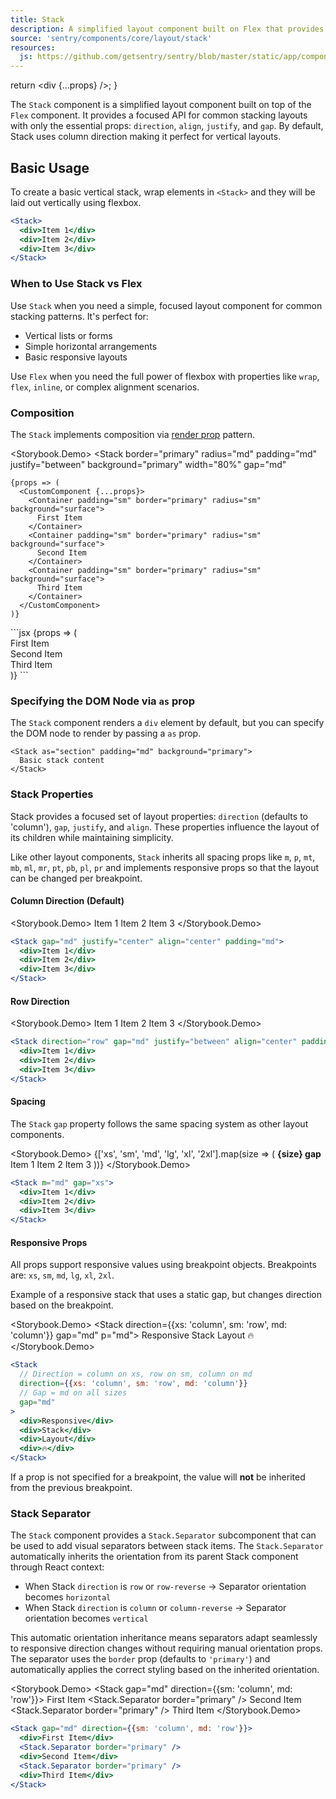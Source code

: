 ```yaml
---
title: Stack
description: A simplified layout component built on Flex that provides easy vertical stacking with responsive props and spacing controls.
source: 'sentry/components/core/layout/stack'
resources:
  js: https://github.com/getsentry/sentry/blob/master/static/app/components/core/layout/stack.tsx
---
```





  return <div {...props} />;
}

The `Stack` component is a simplified layout component built on top of the `Flex` component. It provides a focused API for common stacking layouts with only the essential props: `direction`, `align`, `justify`, and `gap`. By default, Stack uses column direction making it perfect for vertical layouts.

## Basic Usage

To create a basic vertical stack, wrap elements in `<Stack>` and they will be laid out vertically using flexbox.

```jsx
<Stack>
  <div>Item 1</div>
  <div>Item 2</div>
  <div>Item 3</div>
</Stack>
```

### When to Use Stack vs Flex

Use `Stack` when you need a simple, focused layout component for common stacking patterns. It's perfect for:

- Vertical lists or forms
- Simple horizontal arrangements
- Basic responsive layouts

Use `Flex` when you need the full power of flexbox with properties like `wrap`, `flex`, `inline`, or complex alignment scenarios.

### Composition

The `Stack` implements composition via <a href="/stories/layout/composition">render prop</a> pattern.

<Storybook.Demo>
  <Stack
    border="primary"
    radius="md"
    padding="md"
    justify="between"
    background="primary"
    width="80%"
    gap="md"
  >
    {props => (
      <CustomComponent {...props}>
        <Container padding="sm" border="primary" radius="sm" background="surface">
          First Item
        </Container>
        <Container padding="sm" border="primary" radius="sm" background="surface">
          Second Item
        </Container>
        <Container padding="sm" border="primary" radius="sm" background="surface">
          Third Item
        </Container>
      </CustomComponent>
    )}
  </Stack>
</Storybook.Demo>
```jsx
<Stack width="80%" justify="between" gap="md">
  {props => (
    <CustomComponent {...props}>
      <div>First Item</div>
      <div>Second Item</div>
      <div>Third Item</div>
    </CustomComponent>
  )}
</Stack>
```

### Specifying the DOM Node via `as` prop

The `Stack` component renders a `div` element by default, but you can specify the DOM node to render by passing a `as` prop.

```tsx
<Stack as="section" padding="md" background="primary">
  Basic stack content
</Stack>
```

### Stack Properties

Stack provides a focused set of layout properties: `direction` (defaults to 'column'), `gap`, `justify`, and `align`. These properties influence the layout of its children while maintaining simplicity.

Like other layout components, `Stack` inherits all spacing props like `m`, `p`, `mt`, `mb`, `ml`, `mr`, `pt`, `pb`, `pl`, `pr` and implements responsive props so that the layout can be changed per breakpoint.

#### Column Direction (Default)

<Storybook.Demo>
  <Stack gap="md" justify="center" align="center" padding="md">
    <Container padding="md" border="primary" radius="md" background="primary">
      Item 1
    </Container>
    <Container padding="md" border="primary" radius="md" background="primary">
      Item 2
    </Container>
    <Container padding="md" border="primary" radius="md" background="primary">
      Item 3
    </Container>
  </Stack>
</Storybook.Demo>
```jsx
<Stack gap="md" justify="center" align="center" padding="md">
  <div>Item 1</div>
  <div>Item 2</div>
  <div>Item 3</div>
</Stack>
```

#### Row Direction

<Storybook.Demo>
  <Stack direction="row" gap="md" justify="between" align="center" padding="md">
    <Container padding="md" border="primary" radius="md" background="primary">
      Item 1
    </Container>
    <Container padding="md" border="primary" radius="md" background="primary">
      Item 2
    </Container>
    <Container padding="md" border="primary" radius="md" background="primary">
      Item 3
    </Container>
  </Stack>
</Storybook.Demo>
```jsx
<Stack direction="row" gap="md" justify="between" align="center" padding="md">
  <div>Item 1</div>
  <div>Item 2</div>
  <div>Item 3</div>
</Stack>
```

#### Spacing

The `Stack` `gap` property follows the same spacing system as other layout components.

<Storybook.Demo>
  {['xs', 'sm', 'md', 'lg', 'xl', '2xl'].map(size => (
    <Stack direction="column" gap="sm" key={size}>
      <strong>{size} gap</strong>
      <Stack m="md" gap={size} align="center">
        <Container padding="md" border="primary" radius="md" background="primary">
          Item 1
        </Container>
        <Container padding="md" border="primary" radius="md" background="primary">
          Item 2
        </Container>
        <Container padding="md" border="primary" radius="md" background="primary">
          Item 3
        </Container>
      </Stack>
    </Stack>
  ))}
</Storybook.Demo>
```jsx
<Stack m="md" gap="xs">
  <div>Item 1</div>
  <div>Item 2</div>
  <div>Item 3</div>
</Stack>
```

#### Responsive Props

All props support responsive values using breakpoint objects. Breakpoints are: `xs`, `sm`, `md`, `lg`, `xl`, `2xl`.

Example of a responsive stack that uses a static gap, but changes direction based on the breakpoint.

<Storybook.Demo>
  <Stack direction={{xs: 'column', sm: 'row', md: 'column'}} gap="md" p="md">
    <Container padding="md" border="primary" radius="md" background="primary">
      Responsive
    </Container>
    <Container padding="md" border="primary" radius="md" background="primary">
      Stack
    </Container>
    <Container padding="md" border="primary" radius="md" background="primary">
      Layout
    </Container>
    <Container padding="md" border="primary" radius="md" background="primary">
      🔥
    </Container>
  </Stack>
</Storybook.Demo>
```jsx
<Stack
  // Direction = column on xs, row on sm, column on md
  direction={{xs: 'column', sm: 'row', md: 'column'}}
  // Gap = md on all sizes
  gap="md"
>
  <div>Responsive</div>
  <div>Stack</div>
  <div>Layout</div>
  <div>🔥</div>
</Stack>
```

If a prop is not specified for a breakpoint, the value will **not** be inherited from the previous breakpoint.

### Stack Separator

The `Stack` component provides a `Stack.Separator` subcomponent that can be used to add visual separators between stack items. The `Stack.Separator` automatically inherits the orientation from its parent Stack component through React context:

- When Stack `direction` is `row` or `row-reverse` → Separator orientation becomes `horizontal`
- When Stack `direction` is `column` or `column-reverse` → Separator orientation becomes `vertical`

This automatic orientation inheritance means separators adapt seamlessly to responsive direction changes without requiring manual orientation props. The separator uses the `border` prop (defaults to `'primary'`) and automatically applies the correct styling based on the inherited orientation.

<Storybook.Demo>
  <Stack gap="md" direction={{sm: 'column', md: 'row'}}>
    <Container padding="md" border="primary" radius="md" background="primary">
      First Item
    </Container>
    <Stack.Separator border="primary" />
    <Container padding="md" border="primary" radius="md" background="primary">
      Second Item
    </Container>
    <Stack.Separator border="primary" />
    <Container padding="md" border="primary" radius="md" background="primary">
      Third Item
    </Container>
  </Stack>
</Storybook.Demo>
```jsx
<Stack gap="md" direction={{sm: 'column', md: 'row'}}>
  <div>First Item</div>
  <Stack.Separator border="primary" />
  <div>Second Item</div>
  <Stack.Separator border="primary" />
  <div>Third Item</div>
</Stack>
```
